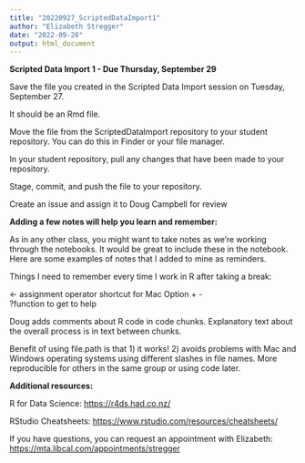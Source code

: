 ```yaml
---
title: "20220927_ScriptedDataImport1"
author: "Elizabeth Stregger"
date: "2022-09-28"
output: html_document
---
```


**Scripted Data Import 1 - Due Thursday, September 29**

Save the file you created in the Scripted Data Import session on Tuesday, September 27.

It should be an Rmd file.

Move the file from the ScriptedDataImport repository to your student repository. You can do this in Finder or your file manager.

In your student repository, pull any changes that have been made to your repository.

Stage, commit, and push the file to your repository.

Create an issue and assign it to Doug Campbell for review

**Adding a few notes will help you learn and remember:**

As in any other class, you might want to take notes as we're working through the notebooks. It would be great to include these in the notebook. Here are some examples of notes that I added to mine as reminders.

Things I need to remember every time I work in R after taking a break:

\<- assignment operator shortcut for Mac Option + -\
?function to get to help

Doug adds comments about R code in code chunks. Explanatory text about the overall process is in text between chunks.

Benefit of using file.path is that 1) it works! 2) avoids problems with Mac and Windows operating systems using different slashes in file names. More reproducible for others in the same group or using code later.

**Additional resources:**

R for Data Science: <https://r4ds.had.co.nz/>

RStudio Cheatsheets: <https://www.rstudio.com/resources/cheatsheets/>

If you have questions, you can request an appointment with Elizabeth: <https://mta.libcal.com/appointments/stregger>
